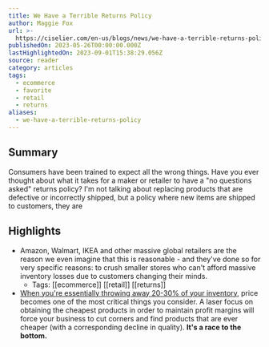 ```yaml
---
title: We Have a Terrible Returns Policy
author: Maggie Fox
url: >-
  https://ciselier.com/en-us/blogs/news/we-have-a-terrible-returns-policy-heres-why?s=31
publishedOn: 2023-05-26T00:00:00.000Z
lastHighlightedOn: 2023-09-01T15:38:29.056Z
source: reader
category: articles
tags:
  - ecommerce
  - favorite
  - retail
  - returns
aliases:
  - we-have-a-terrible-returns-policy
---
```

## Summary

Consumers have been trained to expect all the wrong things. Have you ever thought about what it takes for a maker or retailer to have a "no questions asked" returns policy? I'm not talking about replacing products that are defective or incorrectly shipped, but a policy where new items are shipped to customers, they are

## Highlights
- Amazon, Walmart, IKEA and other massive global retailers are the reason we even imagine that this is reasonable - and they've done so for very specific reasons: to crush smaller stores who can't afford massive inventory losses due to customers changing their minds.
    - Tags: [[ecommerce]] [[retail]] [[returns]] 
- [When you're essentially throwing away 20-30% of your inventory](https://www.shopify.com/uk/enterprise/ecommerce-returns), price becomes one of the most critical things you consider. A laser focus on obtaining the cheapest products in order to maintain profit margins will force your business to cut corners and find products that are ever cheaper (with a corresponding decline in quality). **It's a race to the bottom.**
